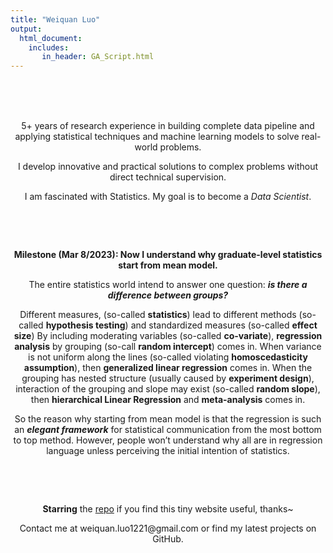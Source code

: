 ```yaml
---
title: "Weiquan Luo"
output: 
  html_document:
    includes:
       in_header: GA_Script.html
---
```



<script type="text/javascript" color="0,0,0" opacity='0.5' zIndex="-1" count="60" src="site_libs/canvas-nest/canvas-nest.js"></script>　

<style type="text/css">
h1.title {
  font-size: 38px;
  color: DarkRed;
  text-align: center;
}
.main-container {
  max-width: 1800px;
  margin-left: auto;
  margin-right: auto;
}
html,body{
  width:100%;
  height: 100%;
}

</style>


<br />


<center>


5+ years of research experience in building complete data pipeline and applying statistical techniques and machine learning models to solve real-world problems. 

I develop innovative and practical solutions to complex problems without direct technical supervision. 

I am fascinated with Statistics. My goal is to become a *Data Scientist*.

<br />


<br />

**Milestone (Mar 8/2023): Now I understand why graduate-level statistics start from mean model. **

The entire statistics world intend to answer one question: ***is there a difference between groups?***

Different measures, (so-called **statistics**) lead to different methods (so-called **hypothesis testing**) and standardized measures (so-called **effect size**)
By including moderating variables (so-called **co-variate**), **regression analysis** by grouping (so-call **random intercept**) comes in. 
When variance is not uniform along the lines (so-called violating **homoscedasticity assumption**), then **generalized linear regression** comes in. 
When the grouping has nested structure (usually caused by **experiment design**), interaction of the grouping and slope may exist (so-called **random slope**), then **hierarchical Linear Regression** and **meta-analysis** comes in.


So the reason why starting from mean model is that the regression is such an ***elegant framework*** for statistical communication from the most bottom to top method. However, people won't understand why all are in regression language unless perceiving the initial intention of statistics. 



<br />


<br />

**Starring** the [repo](https://github.com/WeiquanLuo/WeiquanLuo.github.io) if you find this tiny website useful, thanks~

Contact me at weiquan.luo1221@gmail.com or find my latest projects on GitHub.
</center>


